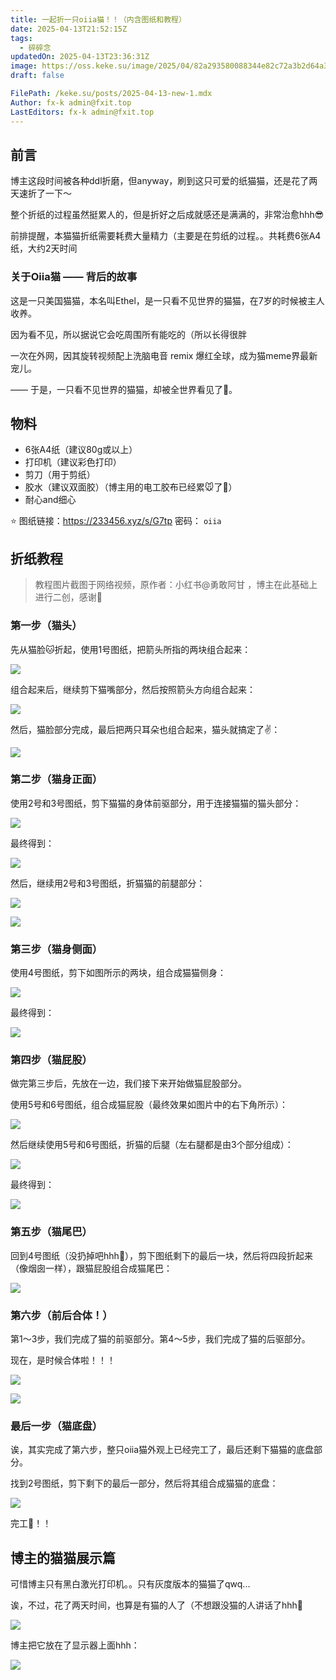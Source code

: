 ```yaml
---
title: 一起折一只oiia猫！！（内含图纸和教程）
date: 2025-04-13T21:52:15Z
tags:
  - 碎碎念
updatedOn: 2025-04-13T23:36:31Z
image: https://oss.keke.su/image/2025/04/82a293580088344e82c72a3b2d64a353.png
draft: false

FilePath: /keke.su/posts/2025-04-13-new-1.mdx
Author: fx-k admin@fxit.top
LastEditors: fx-k admin@fxit.top
---
```


## 前言

博主这段时间被各种ddl折磨，但anyway，刷到这只可爱的纸猫猫，还是花了两天速折了一下～

整个折纸的过程虽然挺累人的，但是折好之后成就感还是满满的，非常治愈hhh😎

前排提醒，本猫猫折纸需要耗费大量精力（主要是在剪纸的过程。。共耗费6张A4纸，大约2天时间

### 关于Oiia猫 —— 背后的故事

这是一只美国猫猫，本名叫Ethel，是一只看不见世界的猫猫，在7岁的时候被主人收养。

因为看不见，所以据说它会吃周围所有能吃的（所以长得很胖

一次在外网，因其旋转视频配上洗脑电音 remix 爆红全球，成为猫meme界最新宠儿。

—— 于是，一只看不见世界的猫猫，却被全世界看见了🥹。

## 物料

- 6张A4纸（建议80g或以上）
- 打印机（建议彩色打印）
- 剪刀（用于剪纸）
- 胶水（建议双面胶）（博主用的电工胶布已经累🐭了🥲）
- 耐心and细心

⭐ 图纸链接：https://233456.xyz/s/G7tp 密码： `oiia`

## 折纸教程

> 教程图片截图于网络视频，原作者：小红书@勇敢阿甘 ，博主在此基础上进行二创，感谢🙏

### 第一步（猫头）

先从猫脸🐱折起，使用1号图纸，把箭头所指的两块组合起来：

![](https://oss.keke.su/image/2025/04/1c150914700bdde542ba706a0d3f2375.png)

组合起来后，继续剪下猫嘴部分，然后按照箭头方向组合起来：

![](https://oss.keke.su/image/2025/04/22b9cf444032887566ec5518c794d2f0.png)

然后，猫脸部分完成，最后把两只耳朵也组合起来，猫头就搞定了✌️：

![](https://oss.keke.su/image/2025/04/97409e0a57dadd3befe9711a4bc03ba1.png)

### 第二步（猫身正面）

使用2号和3号图纸，剪下猫猫的身体前驱部分，用于连接猫猫的猫头部分：

![](https://oss.keke.su/image/2025/04/d4474db32891e8f3297619f71b991817.png)

最终得到：

![](https://oss.keke.su/image/2025/04/a9ff55f917442502d60ff08a1ab1e439.png)

然后，继续用2号和3号图纸，折猫猫的前腿部分：

![](https://oss.keke.su/image/2025/04/bc017201e2be11765a97b37584558478.png)

![](https://oss.keke.su/image/2025/04/23efdd89054e3585321137538b29f4bd.png)

### 第三步（猫身侧面）

使用4号图纸，剪下如图所示的两块，组合成猫猫侧身：

![](https://oss.keke.su/image/2025/04/543963d82627778032112edd5df56768.png)

最终得到：

![](https://oss.keke.su/image/2025/04/338e1493edfb9c9862e4774fb388e18f.png)

### 第四步（猫屁股）

做完第三步后，先放在一边，我们接下来开始做猫屁股部分。

使用5号和6号图纸，组合成猫屁股（最终效果如图片中的右下角所示）：

![](https://oss.keke.su/image/2025/04/9bdae7f44498db69c51e054ee69f606f.png)

然后继续使用5号和6号图纸，折猫的后腿（左右腿都是由3个部分组成）：

![](https://oss.keke.su/image/2025/04/99b50c7efeef4aaa5bbe352adb0c19dd.png)

最终得到：

![](https://oss.keke.su/image/2025/04/8610f4918326d6db7324c5ff2a40390a.png)

### 第五步（猫尾巴）

回到4号图纸（没扔掉吧hhh🤣），剪下图纸剩下的最后一块，然后将四段折起来（像烟囱一样），跟猫屁股组合成猫尾巴：

![](https://oss.keke.su/image/2025/04/8c886fbc02052f0347f73c74b6630101.png)

### 第六步（前后合体！）

第1～3步，我们完成了猫的前驱部分。第4～5步，我们完成了猫的后驱部分。

现在，是时候合体啦！！！

![](https://oss.keke.su/image/2025/04/dad8cef9e79efe55d324bde096b231b8.png)

![](https://oss.keke.su/image/2025/04/b6622c204cc446f3eec19f8cb54661b2.png)

### 最后一步（猫底盘）

诶，其实完成了第六步，整只oiia猫外观上已经完工了，最后还剩下猫猫的底盘部分。

找到2号图纸，剪下剩下的最后一部分，然后将其组合成猫猫的底盘：

![](https://oss.keke.su/image/2025/04/23bb29c7087e4ef1164bb2fb1edaebcb.png)

完工🥳！！

## 博主的猫猫展示篇

可惜博主只有黑白激光打印机。。只有灰度版本的猫猫了qwq...

诶，不过，花了两天时间，也算是有猫的人了（不想跟没猫的人讲话了hhh🥰

![](https://oss.keke.su/image/2025/04/dbaf2f14160e18fb7bd94e3ee9032b94.jpg)

博主把它放在了显示器上面hhh：

![](https://oss.keke.su/image/2025/04/286c4486ec2c5268d853f6b33653ca80.jpg)